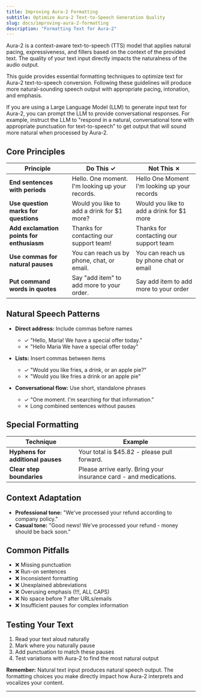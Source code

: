```yaml
---
title: Improving Aura-2 Formatting
subtitle: Optimize Aura-2 Text-to-Speech Generation Quality
slug: docs/improving-aura-2-formatting
description: "Formatting Text for Aura-2"
---
```


Aura-2 is a context-aware text-to-speech (TTS) model that applies natural pacing, expressiveness, and fillers based on the context of the provided text. The quality of your text input directly impacts the naturalness of the audio output.

This guide provides essential formatting techniques to optimize text for Aura-2 text-to-speech conversion. Following these guidelines will produce more natural-sounding speech output with appropriate pacing, intonation, and emphasis.

<Info title="Note for LLM-Generated Text">
If you are using a Large Language Model (LLM) to generate input text for Aura-2, you can prompt the LLM to provide conversational responses. For example, instruct the LLM to "respond in a natural, conversational tone with appropriate punctuation for text-to-speech" to get output that will sound more natural when processed by Aura-2.
</Info>

## Core Principles

| Principle | Do This ✓ | Not This ✗ |
|-----------|-----------|------------|
| **End sentences with periods** | Hello. One moment. I'm looking up your records. | Hello One Moment I'm looking up your records |
| **Use question marks for questions** | Would you like to add a drink for $1 more? | Would you like to add a drink for $1 more |
| **Add exclamation points for enthusiasm** | Thanks for contacting our support team! | Thanks for contacting our support team |
| **Use commas for natural pauses** | You can reach us by phone, chat, or email. | You can reach us by phone chat or email |
| **Put command words in quotes** | Say "add item" to add more to your order. | Say add item to add more to your order |

## Natural Speech Patterns

- **Direct address:** Include commas before names
  - ✓ "Hello, Maria! We have a special offer today."
  - ✗ "Hello Maria We have a special offer today"

- **Lists:** Insert commas between items
  - ✓ "Would you like fries, a drink, or an apple pie?"
  - ✗ "Would you like fries a drink or an apple pie"

- **Conversational flow:** Use short, standalone phrases
  - ✓ "One moment. I'm searching for that information."
  - ✗ Long combined sentences without pauses

## Special Formatting

| Technique | Example |
|-----------|---------|
| **Hyphens for additional pauses** | Your total is $45.82 - please pull forward. |
| **Clear step boundaries** | Please arrive early. Bring your insurance card - and medications. |

## Context Adaptation

- **Professional tone:** "We've processed your refund according to company policy."
- **Casual tone:** "Good news! We've processed your refund - money should be back soon."

## Common Pitfalls

- ❌ Missing punctuation
- ❌ Run-on sentences
- ❌ Inconsistent formatting
- ❌ Unexplained abbreviations
- ❌ Overusing emphasis (!!!, ALL CAPS)
- ❌ No space before ? after URLs/emails
- ❌ Insufficient pauses for complex information

## Testing Your Text

1. Read your text aloud naturally
2. Mark where you naturally pause
3. Add punctuation to match these pauses
4. Test variations with Aura-2 to find the most natural output


**Remember:** Natural text input produces natural speech output. The formatting choices you make directly impact how Aura-2 interprets and vocalizes your content.

---

